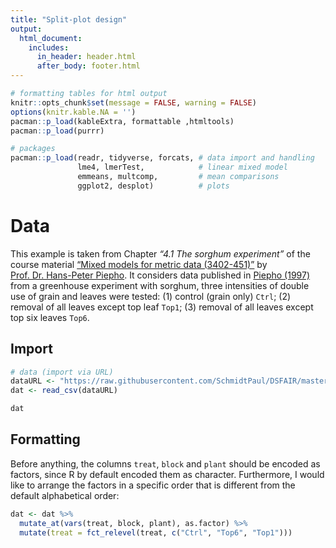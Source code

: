 ```yaml
---
title: "Split-plot design"
output: 
  html_document:
    includes:
      in_header: header.html
      after_body: footer.html		
---
```


```r
# formatting tables for html output
knitr::opts_chunk$set(message = FALSE, warning = FALSE)
options(knitr.kable.NA = '')
pacman::p_load(kableExtra, formattable ,htmltools)
pacman::p_load(purrr)
```

```r
# packages
pacman::p_load(readr, tidyverse, forcats, # data import and handling
               lme4, lmerTest,            # linear mixed model 
               emmeans, multcomp,         # mean comparisons
               ggplot2, desplot)          # plots
```

# Data

This example is taken from Chapter *"4.1 The sorghum experiment"* of the course material ["Mixed models for metric data (3402-451)"](https://www.uni-hohenheim.de/en/module-catalogue/lehrveranstaltung/mixed-models-for-metric-data-3402-451){target="_blank"} by [Prof. Dr. Hans-Peter Piepho](https://www.uni-hohenheim.de/organisation?tx_base_lsfcontentadmin%5BlsfPerson%5D=6257){target="_blank"}. It considers data published in [Piepho (1997)](https://acsess.onlinelibrary.wiley.com/doi/abs/10.2134/agronj1997.00021962008900050002x){target="_blank"} from a greenhouse experiment with sorghum, three intensities of double use of grain and leaves were tested: (1) control (grain only) `Ctrl`; (2) removal of all leaves except top leaf `Top1`; (3) removal of all leaves except top six leaves `Top6`.

## Import

```r
# data (import via URL)
dataURL <- "https://raw.githubusercontent.com/SchmidtPaul/DSFAIR/master/data/Piepho1997.csv"
dat <- read_csv(dataURL)

dat
```

## Formatting

Before anything, the columns `treat`, `block` and `plant` should be encoded as factors, since R by default encoded them as character. Furthermore, I would like to arrange the factors in a specific order that is different from the default alphabetical order:

```r
dat <- dat %>% 
  mutate_at(vars(treat, block, plant), as.factor) %>% 
  mutate(treat = fct_relevel(treat, c("Ctrl", "Top6", "Top1")))
```

